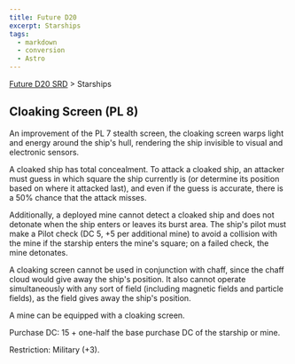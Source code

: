 ```yaml
---
title: Future D20
excerpt: Starships
tags:
  - markdown
  - conversion
  - Astro
---
```






[Future D20 SRD]( / ) > Starships




## Cloaking Screen (PL 8)


An improvement of the PL 7 stealth screen, the cloaking screen warps light and energy around the ship's hull, rendering the ship invisible to visual and electronic sensors.


A cloaked ship has total concealment. To attack a cloaked ship, an attacker must guess in which square the ship currently is (or determine its position based on where it attacked last), and even if the guess is accurate, there is a 50% chance that the attack misses.


Additionally, a deployed mine cannot detect a cloaked ship and does not detonate when the ship enters or leaves its burst area. The ship's pilot must make a Pilot check (DC 5, +5 per additional mine) to avoid a collision with the mine if the starship enters the mine's square; on a failed check, the mine detonates.


A cloaking screen cannot be used in conjunction with chaff, since the chaff cloud would give away the ship's position. It also cannot operate simultaneously with any sort of field (including magnetic fields and particle fields), as the field gives away the ship's position.


A mine can be equipped with a cloaking screen.


Purchase DC: 15 + one-half the base purchase DC of the starship or mine.


Restriction: Military (+3).



